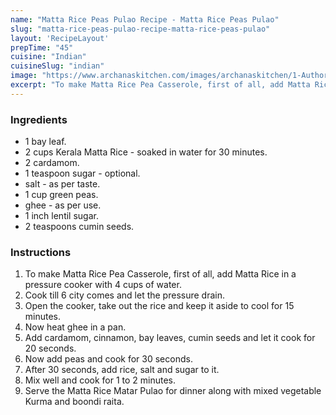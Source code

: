 ---
name: "Matta Rice Peas Pulao Recipe - Matta Rice Peas Pulao"
slug: "matta-rice-peas-pulao-recipe-matta-rice-peas-pulao"
layout: 'RecipeLayout'
prepTime: "45"
cuisine: "Indian"
cuisineSlug: "indian"
image: "https://www.archanaskitchen.com/images/archanaskitchen/1-Author/sibyl_sunitha/Matta_Rice_Peas_Pulao_Recipe_.jpg"
excerpt: "To make Matta Rice Pea Casserole, first of all, add Matta Rice in a pressure cooker with 4 cups of water"
---

### Ingredients

-  1 bay leaf.
- 2 cups Kerala Matta Rice - soaked in water for 30 minutes.
-  2 cardamom.
-  1 teaspoon sugar - optional.
-  salt - as per taste.
-  1 cup green peas.
-  ghee - as per use.
-  1 inch lentil sugar.
-  2 teaspoons cumin seeds.

### Instructions

1. To make Matta Rice Pea Casserole, first of all, add Matta Rice in a pressure cooker with 4 cups of water.
1. Cook till 6 city comes and let the pressure drain.
1. Open the cooker, take out the rice and keep it aside to cool for 15 minutes.
1. Now heat ghee in a pan.
1. Add cardamom, cinnamon, bay leaves, cumin seeds and let it cook for 20 seconds.
1. Now add peas and cook for 30 seconds.
1. After 30 seconds, add rice, salt and sugar to it.
1. Mix well and cook for 1 to 2 minutes.
1. Serve the Matta Rice Matar Pulao for dinner along with mixed vegetable Kurma and boondi raita.
